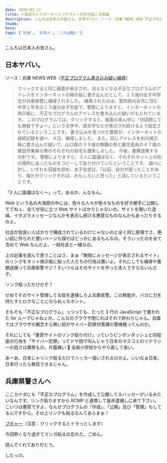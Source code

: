 ```yaml
---
date: 2019-03-12
title: ド底辺のインターネットリテラシーが引き起こす悲劇
description: こんちは日本人の皆さん。日本ヤバい。ソース：兵庫 NEWS WEB 不正プログラム書き込み疑い補導
thumb:
hero:
tags: ['社会', '日本人', 'これは酷い']
---
```


こんちは日本人の皆さん。

## 日本ヤバい。

ソース：兵庫 NEWS WEB（[不正プログラム書き込み疑い補導](https://www3.nhk.or.jp/lnews/kobe/20190304/2020003239.html '兵庫 NEWS WEB')）

> クリックすると同じ画面が表示され、消えなくなる不正なプログラムのアドレスをインターネットの掲示板に書き込んだとして、１３歳の女子中学生が兵庫県警に補導されました。 補導されたのは、愛知県刈谷市に住む中学１年生の１３歳の女子生徒で、警察によりますと、インターネットの掲示板に、不正なプログラムのアドレスを書き込んだ疑いがもたれています。 このプログラムでは、クリックすると、画面の真ん中に「何回閉じても無駄ですよ〜」という文字や、顔文字などが表示され続けるよう設定されているということです。 書き込みを見つけた警察が、インターネットの接続記録を調べ、４日、補導しました。 また、同じアドレスを別の掲示板に書き込んだ疑いで、山口県の３９歳の無職の男と鹿児島県の４７歳の建設作業員の男のそれぞれの自宅も捜索しました。 今後、書類送検する方針です。 警察によりますと、３人に面識はなく、それぞれネット上の別の場所にあったものをコピーして貼り付けていたということです。 調べに対し、いずれも容疑を認め、女子生徒は、「以前、自分が困ったことがあり、誰かがクリックすれば、おもしろいと思った」と話しているということです。

「3 人に面識はなく〜」って。あるか、んなもん。

Web という名の大海原の中には、色々な人々が色々なものを好き勝手に公開しててねぇ、全てが役に立つ Web サイトばかりじゃないの。サイトを開いた途端、イタズラメッセージなんかを表示し続ける悪質なものなんかもあったりするのよ。

社会が皆良い人ばかりで構成されているわけじゃないのと全く同じ原理でさ、悪い奴に作られた悪いページも探せばどっかにあるもんなの。そういったのを全て含めて Web なんだよ。一般社会と一緒なの。

上の記事を読んで思うことはさ、まぁ「無限にメッセージが表示されるサイト」のリンクをネット掲示板に貼った人たちの行為は悪いよ。それにしても補導や書類送検って兵庫県警マジ？そいつらはそのサイトを作った本人ですらないんだぞ。

リンク貼っただけだぞ？

せめてそのサイト管理してる奴を逮捕しろよ兵庫県警。この無能が。バカに力を持たすとロクなことにならねぇなホント。

そもそも「不正なプログラム」っつっても、たった 3 行の JavaScript で書かれた for ループじゃねぇか。こんなのブラウザ閉じればそれで終わりじゃん。兵庫ではブラウザの概念すら無い奴がサイバー犯罪対策課の警棒握ってんのか。

それにしても「悪質サイトのリンク貼り付け」っていうピンポンダッシュと同程度の行為を「サイバー犯罪」ってドヤ顔で叫んじゃう日本のマスコミのリテラシーの低さは爆笑もの。片腹痛い 🤣 全員小学校からやり直して来い。

あーあ、日本じゃリンク貼るだけでハッカー扱いされるのかよ。いいなぁ日本。日本行ったら無双できるじゃん。

## 兵庫県警さんへ

ここカナダにも「不正なプログラム」を作成して公開してるハッカーがいるみたいなんです。リンク貼りますから RCMP と連携して是非逮捕しに来て下さい。こいつは悪質ですよ、なんせプログラムの「作成」、「公開」及び「管理」もしてるんですから。その上リンクも貼るなんてあらまぁ！

[プギャー](http://daishodesign.com/sites/wtf-hyogo-police '不正なプログラムへの入り口')（注意：クリックするとイラっとします）

今回熱くなり過ぎてマンガ貼るの忘れた。ごめん。

読んでくれてありがとう。

したっけ。
